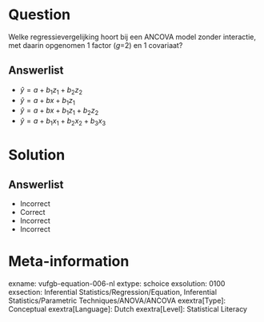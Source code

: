 Question
========
  
Welke regressievergelijking hoort bij een ANCOVA model zonder interactie, met daarin opgenomen 1 factor (*g*=2) en 1 covariaat?

  
Answerlist
----------
* $\hat{y}=a +b_{1}z_{1}+b_{2}z_{2}$
* $\hat{y}=a +bx+b_{1}z_{1}$
* $\hat{y}=a +bx+b_{1}z_{1}+b_{2}z_{2}$
* $\hat{y}=a +b_{1}x_{1}+b_{2}x_{2}+b_{3}x_{3}$

Solution
========

Answerlist
----------
* Incorrect
* Correct
* Incorrect
* Incorrect

Meta-information
================
exname: vufgb-equation-006-nl
extype: schoice
exsolution: 0100
exsection: Inferential Statistics/Regression/Equation, Inferential Statistics/Parametric Techniques/ANOVA/ANCOVA
exextra[Type]: Conceptual
exextra[Language]: Dutch
exextra[Level]: Statistical Literacy

